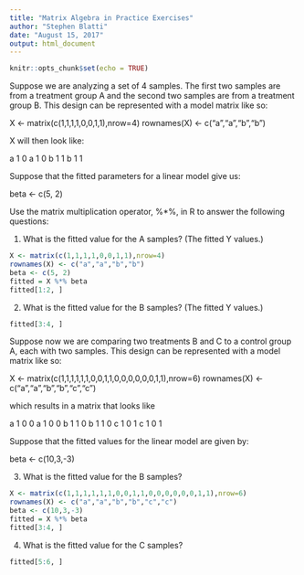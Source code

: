 ---
title: "Matrix Algebra in Practice Exercises"
author: "Stephen Blatti"
date: "August 15, 2017"
output: html_document
---

```{r setup, include=FALSE}
knitr::opts_chunk$set(echo = TRUE)
```

Suppose we are analyzing a set of 4 samples. The first two samples are from a treatment group A and the second two samples are from a treatment group B. This design can be represented with a model matrix like so:

X <- matrix(c(1,1,1,1,0,0,1,1),nrow=4)
rownames(X) <- c("a","a","b","b")

X will then look like:

a 1 0
a 1 0
b 1 1
b 1 1

Suppose that the fitted parameters for a linear model give us:

beta <- c(5, 2)

Use the matrix multiplication operator, %*%, in R to answer the following questions:

1. What is the fitted value for the A samples? (The fitted Y values.)

```{r}
X <- matrix(c(1,1,1,1,0,0,1,1),nrow=4)
rownames(X) <- c("a","a","b","b")
beta <- c(5, 2)
fitted = X %*% beta
fitted[1:2, ]
```

2. What is the fitted value for the B samples? (The fitted Y values.)

```{r}
fitted[3:4, ]
```

Suppose now we are comparing two treatments B and C to a control group A, each with two samples. This design can be represented with a model matrix like so:

X <- matrix(c(1,1,1,1,1,1,0,0,1,1,0,0,0,0,0,0,1,1),nrow=6)
rownames(X) <- c("a","a","b","b","c","c")

which results in a matrix that looks like

a 1 0 0
a 1 0 0
b 1 1 0
b 1 1 0
c 1 0 1
c 1 0 1

Suppose that the fitted values for the linear model are given by:

beta <- c(10,3,-3)

3. What is the fitted value for the B samples?

```{r}
X <- matrix(c(1,1,1,1,1,1,0,0,1,1,0,0,0,0,0,0,1,1),nrow=6)
rownames(X) <- c("a","a","b","b","c","c")
beta <- c(10,3,-3)
fitted = X %*% beta
fitted[3:4, ]
```

4. What is the fitted value for the C samples?

```{r}
fitted[5:6, ]
```






















